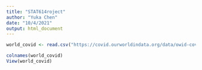 ```yaml
---
title: "STAT614roject"
author: "Yuka Chen"
date: "10/4/2021"
output: html_document
---
```


```r
world_covid <- read.csv("https://covid.ourworldindata.org/data/owid-covid-data.csv")
```

```r
colnames(world_covid)
View(world_covid)
```

